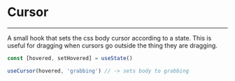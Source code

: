 # Cursor

---
A small hook that sets the css body cursor according to
a state. This is useful for dragging when
cursors go outside the thing they are dragging.

```jsx
const [hovered, setHovered] = useState()

useCursor(hovered, 'grabbing') // -> sets body to grabbing
```
